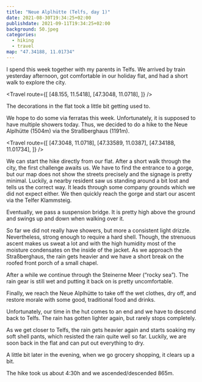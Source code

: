```yaml
---
title: "Neue Alplhütte (Telfs, day 1)"
date: 2021-08-30T19:34:25+02:00
publishdate: 2021-09-11T19:34:25+02:00
background: 50.jpeg
categories:
  - hiking
  - travel
map: "47.34188, 11.01734"
---
```


I spend this week together with my parents in Telfs. We arrived by train yesterday
afternoon, got comfortable in our holiday flat, and had a short walk to
explore the city.

<Travel
  route={[
    [48.155, 11.5418],
    [47.3048, 11.0718],
  ]}
/>

The decorations in the flat took a little bit getting used to.

<Gallery>
  <Rimg src="P9041679.jpeg" caption="The building with our holiday flat." />
  <Rimg src="11.jpeg" caption="Ceiling lamp in the flat." />
  <Rimg src="14.jpeg" caption="Some other random decorations." />
</Gallery>

We hope to do some via ferratas this week. Unfortunately, it is supposed to have
multiple showers today. Thus, we decided to do a hike to the Neue Alplhütte
(1504m) via the Straßberghaus (1191m).

<Travel
  route={[
    [47.3048, 11.0718],
    [47.33589, 11.0387],
    [47.34188, 11.01734],
  ]}
/>

We can start the hike directly from our flat. After a short walk through the
city, the first challenge awaits us. We have to find the entrance to a gorge,
but our map does not show the streets precisely and the signage is pretty
minimal. Luckily, a nearby resident saw us standing around a bit lost and
tells us the correct way. It leads through some company grounds which we did not
expect either. We then quickly reach the gorge and start our ascent via the
Telfer Klammsteig.

<Gallery>
  <Rimg src="16.jpeg" alt="Telfer Klamsteig" />
  <Rimg src="17.jpeg" alt="Telfer Klamsteig" />
  <Rimg src="18.jpeg" alt="Telfer Klamsteig" />
  <Rimg src="19.jpeg" alt="Telfer Klamsteig" />
  <Rimg src="21.jpeg" alt="Telfer Klamsteig" />
</Gallery>

<Rimg src="25.jpeg" alt="Telfer Klamsteig" />

Eventually, we pass a suspension bridge. It is pretty high above the ground and
swings up and down when walking over it.

<Gallery>
  <Rimg src="27.jpeg" alt="Telfer Klamsteig" />
  <Rimg src="29.jpeg" alt="Telfer Klamsteig" />
  <Rimg src="31.jpeg" alt="Telfer Klamsteig" />
</Gallery>

So far we did not really have showers, but more a consistent light drizzle.
Nevertheless, strong enough to require a hard shell. Though, the
strenuous ascent makes us sweat a lot and with the high humidity most of the
moisture condensates on the inside of the jacket. As we approach the
Straßberghaus, the rain gets heavier and we have a short break on the roofed
front porch of a small chapel.

<Gallery>
  <Rimg src="32.jpeg" caption="An angel in front of the chapel." />
  <Rimg src="33.jpeg" caption="Hoping for the rain gear to dry a bit." />
  <Rimg
    src="34.jpeg"
    caption="My shirt is already completely wet from the sweat."
  />
</Gallery>

After a while we continue through the Steinerne Meer (“rocky sea”). The rain
gear is still wet and putting it back on is pretty uncomfortable.

<Rimg src="39.jpeg" alt="Steinerne Meer" />

<Gallery>
  <Rimg src="36.jpeg" alt="Steinerne Meer" />
  <Rimg src="38.jpeg" alt="Steinerne Meer" />
  <Rimg src="40.jpeg" alt="Mary figure" />
</Gallery>

Finally, we reach the Neue Alplhütte to take off the wet clothes, dry off, and
restore morale with some good, traditional food and drinks.

<Gallery>
  <Rimg
    src="42.jpeg"
    caption="Kaspressknödelsuppe (soup with a cheese dumpling)"
  />
  <Rimg src="43.jpeg" caption="Spinatknödel (spinach dumplings)" />
  <Rimg
    src="44.jpeg"
    caption="Kässpatzen/Käsespätzle (imagine Mac and Cheese but way better)"
  />
</Gallery>

Unfortunately, our time in the hut comes to an end and we have to descend back
to Telfs. The rain has gotten lighter again, but rarely stops completely.

<Gallery>
  <Rimg src="45.jpeg" alt="Neu Alplhütte" />
  <Rimg src="47.jpeg" alt="Steinerne Meer" />
  <Rimg src="49.jpeg" alt="Steinerne Meer" />
  <Rimg src="54.jpeg" alt="Telfer Klammsteig" />
  <Rimg src="55.jpeg" alt="Telfer Klammsteig" />
  <Rimg src="56.jpeg" alt="Telfer Klammsteig" />
  <Rimg src="57.jpeg" alt="Telfer Klammsteig" />
  <Rimg src="60.jpeg" alt="Telfer Klammsteig" />
</Gallery>

As we get closer to Telfs, the rain gets heavier again and starts soaking my
soft shell pants, which resisted the rain quite well so far. Luckily, we are soon
back in the flat and can put out everything to dry.

<Gallery>
  <Rimg src="61.jpeg" alt="Drying clothes" />
  <Rimg src="62.jpeg" alt="Drying clothes" />
</Gallery>

A little bit later in the evening, when we go grocery shopping, it clears up
a bit.

<Rimg
  src="63.jpeg"
  alt="Hohe Munde with building of Telfs in the foreground."
/>

The hike took us about 4:30h and we ascended/descended 865m.

<Nextday />
